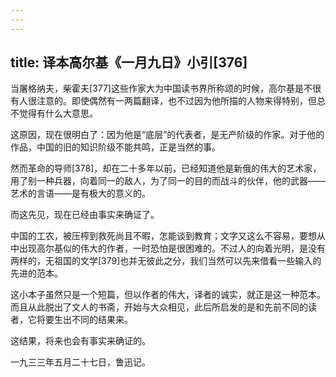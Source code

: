 ```yaml
---
---
---
```

title: 译本高尔基《一月九日》小引[376]
---




当屠格纳夫，柴霍夫[377]这些作家大为中国读书界所称颂的时候，高尔基是不很有人很注意的。即使偶然有一两篇翻译，也不过因为他所描的人物来得特别，但总不觉得有什么大意思。

这原因，现在很明白了：因为他是“底层”的代表者，是无产阶级的作家。对于他的作品，中国的旧的知识阶级不能共鸣，正是当然的事。

然而革命的导师[378]，却在二十多年以前，已经知道他是新俄的伟大的艺术家，用了别一种兵器，向着同一的敌人，为了同一的目的而战斗的伙伴，他的武器——艺术的言语——是有极大的意义的。

而这先见，现在已经由事实来确证了。

中国的工农，被压榨到救死尚且不暇，怎能谈到教育；文字又这么不容易，要想从中出现高尔基似的伟大的作者，一时恐怕是很困难的。不过人的向着光明，是没有两样的，无祖国的文学[379]也并无彼此之分，我们当然可以先来借看一些输入的先进的范本。

这小本子虽然只是一个短篇，但以作者的伟大，译者的诚实，就正是这一种范本。而且从此脱出了文人的书斋，开始与大众相见，此后所启发的是和先前不同的读者，它将要生出不同的结果来。

这结果，将来也会有事实来确证的。

一九三三年五月二十七日，鲁迅记。